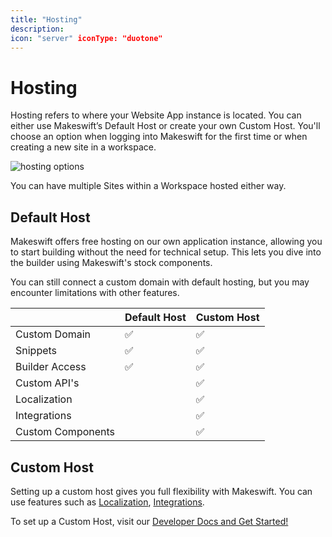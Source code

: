 ```yaml
---
title: "Hosting"
description:
icon: "server" iconType: "duotone"
---
```


# Hosting

Hosting refers to where your Website App instance is located. You can either use Makeswift’s Default Host or create your own Custom Host. You'll choose an option when logging into Makeswift for the first time or when creating a new site in a workspace.

![hosting options
](public/images/site/Hosting.png)

<Note>
You can have multiple Sites within a Workspace hosted either way.

</Note>

## Default Host

Makeswift offers free hosting on our own application instance, allowing you to start building without the need for technical setup. This lets you dive into the builder using Makeswift's stock components.

You can still connect a custom domain with default hosting, but you may encounter limitations with other features.

|                   | Default Host | Custom Host |
| ----------------- | ------------ | ----------- |
| Custom Domain     | ✅           | ✅          |
| Snippets          | ✅           | ✅          |
| Builder Access    | ✅           | ✅          |
| Custom API's      |              | ✅          |
| Localization      |              | ✅          |
| Integrations      |              | ✅          |
| Custom Components |              | ✅          |

## Custom Host

Setting up a custom host gives you full flexibility with Makeswift. You can use features such as [Localization](product/site/localization.mdx), [Integrations](https://).

To set up a Custom Host, visit our [Developer Docs and Get Started!](https://docs.makeswift.com/pages-router/installation)
